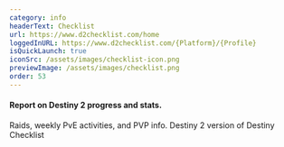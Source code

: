 ```yaml
---
category: info
headerText: Checklist
url: https://www.d2checklist.com/home
loggedInURL: https://www.d2checklist.com/{Platform}/{Profile}
isQuickLaunch: true
iconSrc: /assets/images/checklist-icon.png
previewImage: /assets/images/checklist.png
order: 53
---
```


#### Report on Destiny 2 progress and stats.

Raids, weekly PvE activities, and PVP info. Destiny 2 version of Destiny Checklist

